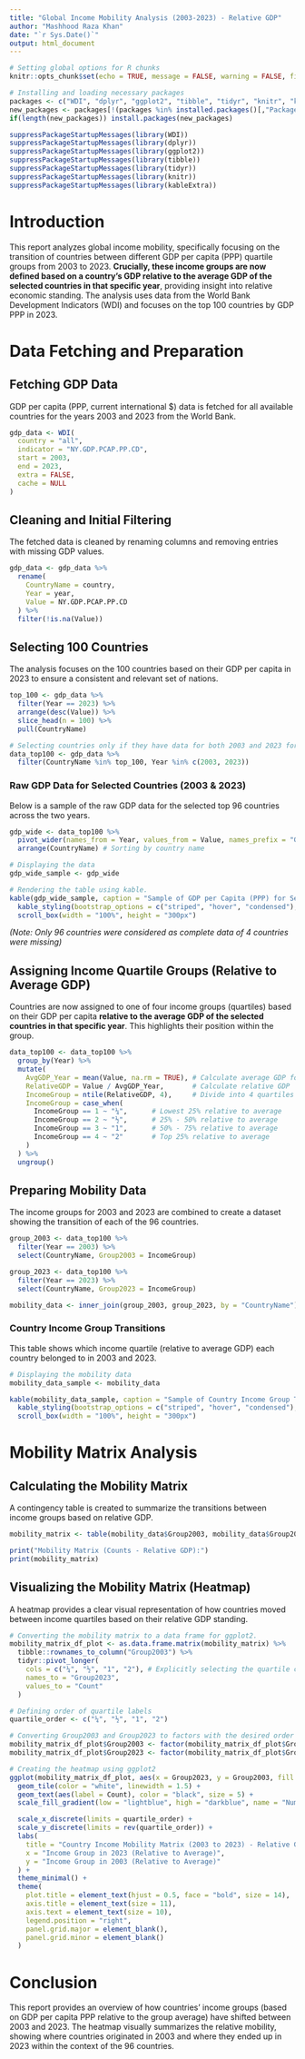 ---
title: "Global Income Mobility Analysis (2003-2023) - Relative GDP"
author: "Mashhood Raza Khan"
date: "`r Sys.Date()`"
output: html_document
---

```{r setup, include=FALSE}
# Setting global options for R chunks
knitr::opts_chunk$set(echo = TRUE, message = FALSE, warning = FALSE, fig.align = 'center', fig.width = 8, fig.height = 6)

# Installing and loading necessary packages
packages <- c("WDI", "dplyr", "ggplot2", "tibble", "tidyr", "knitr", "kableExtra")
new_packages <- packages[!(packages %in% installed.packages()[,"Package"])]
if(length(new_packages)) install.packages(new_packages)

suppressPackageStartupMessages(library(WDI))
suppressPackageStartupMessages(library(dplyr))
suppressPackageStartupMessages(library(ggplot2))
suppressPackageStartupMessages(library(tibble))
suppressPackageStartupMessages(library(tidyr))
suppressPackageStartupMessages(library(knitr))
suppressPackageStartupMessages(library(kableExtra))
```

# Introduction
This report analyzes global income mobility, specifically focusing on the transition of countries between different GDP per capita (PPP) quartile groups from 2003 to 2023. **Crucially, these income groups are now defined based on a country's GDP relative to the average GDP of the selected countries in that specific year**, providing insight into relative economic standing. The analysis uses data from the World Bank Development Indicators (WDI) and focuses on the top 100 countries by GDP PPP in 2023.

# Data Fetching and Preparation

## Fetching GDP Data
GDP per capita (PPP, current international $) data is fetched for all available countries for the years 2003 and 2023 from the World Bank.

```{r data-fetching}
gdp_data <- WDI(
  country = "all",
  indicator = "NY.GDP.PCAP.PP.CD",
  start = 2003,
  end = 2023,
  extra = FALSE,
  cache = NULL
)
```

## Cleaning and Initial Filtering
The fetched data is cleaned by renaming columns and removing entries with missing GDP values.

```{r data-cleaning}
gdp_data <- gdp_data %>%
  rename(
    CountryName = country,
    Year = year,
    Value = NY.GDP.PCAP.PP.CD
  ) %>%
  filter(!is.na(Value))
```

## Selecting 100 Countries
The analysis focuses on the 100 countries based on their GDP per capita in 2023 to ensure a consistent and relevant set of nations.

```{r select-top-100-countries}
top_100 <- gdp_data %>%
  filter(Year == 2023) %>%
  arrange(desc(Value)) %>%
  slice_head(n = 100) %>%
  pull(CountryName)

# Selecting countries only if they have data for both 2003 and 2023 for the selected top 100.
data_top100 <- gdp_data %>%
  filter(CountryName %in% top_100, Year %in% c(2003, 2023))
```

### Raw GDP Data for Selected Countries (2003 & 2023)
Below is a sample of the raw GDP data for the selected top 96 countries across the two years.

```{r display-raw-gdp-data, results='asis'}
gdp_wide <- data_top100 %>%
  pivot_wider(names_from = Year, values_from = Value, names_prefix = "GDP_") %>%
  arrange(CountryName) # Sorting by country name

# Displaying the data
gdp_wide_sample <- gdp_wide

# Rendering the table using kable.
kable(gdp_wide_sample, caption = "Sample of GDP per Capita (PPP) for Selected Countries (2003 & 2023)") %>%
  kable_styling(bootstrap_options = c("striped", "hover", "condensed"), full_width = FALSE) %>%
  scroll_box(width = "100%", height = "300px")
```
*(Note: Only 96 countries were considered as complete data of 4 countries were missing)*

## Assigning Income Quartile Groups (Relative to Average GDP)
Countries are now assigned to one of four income groups (quartiles) based on their GDP per capita **relative to the average GDP of the selected countries in that specific year**. This highlights their position within the group.

```{r assign-income-groups}
data_top100 <- data_top100 %>%
  group_by(Year) %>%
  mutate(
    AvgGDP_Year = mean(Value, na.rm = TRUE), # Calculate average GDP for the year
    RelativeGDP = Value / AvgGDP_Year,       # Calculate relative GDP
    IncomeGroup = ntile(RelativeGDP, 4),     # Divide into 4 quartiles based on relative GDP
    IncomeGroup = case_when(
      IncomeGroup == 1 ~ "¼",      # Lowest 25% relative to average
      IncomeGroup == 2 ~ "½",      # 25% - 50% relative to average
      IncomeGroup == 3 ~ "1",      # 50% - 75% relative to average
      IncomeGroup == 4 ~ "2"       # Top 25% relative to average
    )
  ) %>%
  ungroup()
```

## Preparing Mobility Data
The income groups for 2003 and 2023 are combined to create a dataset showing the transition of each of the 96 countries.

```{r prepare-mobility-data}
group_2003 <- data_top100 %>%
  filter(Year == 2003) %>%
  select(CountryName, Group2003 = IncomeGroup)

group_2023 <- data_top100 %>%
  filter(Year == 2023) %>%
  select(CountryName, Group2023 = IncomeGroup)

mobility_data <- inner_join(group_2003, group_2023, by = "CountryName")
```

### Country Income Group Transitions
This table shows which income quartile (relative to average GDP) each country belonged to in 2003 and 2023.

```{r display-mobility-groups, results='asis'}
# Displaying the mobility data
mobility_data_sample <- mobility_data

kable(mobility_data_sample, caption = "Sample of Country Income Group Transitions (2003 to 2023) - Relative GDP") %>%
  kable_styling(bootstrap_options = c("striped", "hover", "condensed"), full_width = FALSE) %>%
  scroll_box(width = "100%", height = "300px")
```

# Mobility Matrix Analysis

## Calculating the Mobility Matrix
A contingency table is created to summarize the transitions between income groups based on relative GDP.

```{r calculate-mobility-matrix}
mobility_matrix <- table(mobility_data$Group2003, mobility_data$Group2023)

print("Mobility Matrix (Counts - Relative GDP):")
print(mobility_matrix)
```

## Visualizing the Mobility Matrix (Heatmap)
A heatmap provides a clear visual representation of how countries moved between income quartiles based on their relative GDP standing.

```{r visualize-heatmap, fig.cap="Heatmap of Country Income Mobility (2003 to 2023) - Relative GDP"}
# Converting the mobility matrix to a data frame for ggplot2.
mobility_matrix_df_plot <- as.data.frame.matrix(mobility_matrix) %>%
  tibble::rownames_to_column("Group2003") %>%
  tidyr::pivot_longer(
    cols = c("¼", "½", "1", "2"), # Explicitly selecting the quartile columns
    names_to = "Group2023",
    values_to = "Count"
  )

# Defining order of quartile labels
quartile_order <- c("¼", "½", "1", "2")

# Converting Group2003 and Group2023 to factors with the desired order
mobility_matrix_df_plot$Group2003 <- factor(mobility_matrix_df_plot$Group2003, levels = quartile_order)
mobility_matrix_df_plot$Group2023 <- factor(mobility_matrix_df_plot$Group2023, levels = quartile_order)

# Creating the heatmap using ggplot2
ggplot(mobility_matrix_df_plot, aes(x = Group2023, y = Group2003, fill = Count)) +
  geom_tile(color = "white", linewidth = 1.5) +
  geom_text(aes(label = Count), color = "black", size = 5) +
  scale_fill_gradient(low = "lightblue", high = "darkblue", name = "Number of Countries") +

  scale_x_discrete(limits = quartile_order) +
  scale_y_discrete(limits = rev(quartile_order)) +
  labs(
    title = "Country Income Mobility Matrix (2003 to 2023) - Relative GDP",
    x = "Income Group in 2023 (Relative to Average)",
    y = "Income Group in 2003 (Relative to Average)"
  ) +
  theme_minimal() +
  theme(
    plot.title = element_text(hjust = 0.5, face = "bold", size = 14),
    axis.title = element_text(size = 11),
    axis.text = element_text(size = 10),
    legend.position = "right",
    panel.grid.major = element_blank(),
    panel.grid.minor = element_blank()
  )
```

# Conclusion
This report provides an overview of how countries' income groups (based on GDP per capita PPP relative to the group average) have shifted between 2003 and 2023. The heatmap visually summarizes the relative mobility, showing where countries originated in 2003 and where they ended up in 2023 within the context of the 96 countries.

